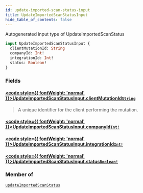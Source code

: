 ```yaml
---
id: update-imported-scan-status-input
title: UpdateImportedScanStatusInput
hide_table_of_contents: false
---
```








Autogenerated input type of UpdateImportedScanStatus

```graphql
input UpdateImportedScanStatusInput {
  clientMutationId: String
  companyId: Int!
  integrationId: Int!
  status: Boolean!
}
```


### Fields

#### [<code style={{ fontWeight: 'normal' }}>UpdateImportedScanStatusInput.<b>clientMutationId</b></code>](#)<Bullet />[`String`](/api/graphql/documentation/scalars/string) <Badge class="secondary" text="scalar"/>
> A unique identifier for the client performing the mutation.
> 

#### [<code style={{ fontWeight: 'normal' }}>UpdateImportedScanStatusInput.<b>companyId</b></code>](#)<Bullet />[`Int!`](/api/graphql/documentation/scalars/int) <Badge class="secondary" text="non-null"/> <Badge class="secondary" text="scalar"/>
> 
> 

#### [<code style={{ fontWeight: 'normal' }}>UpdateImportedScanStatusInput.<b>integrationId</b></code>](#)<Bullet />[`Int!`](/api/graphql/documentation/scalars/int) <Badge class="secondary" text="non-null"/> <Badge class="secondary" text="scalar"/>
> 
> 

#### [<code style={{ fontWeight: 'normal' }}>UpdateImportedScanStatusInput.<b>status</b></code>](#)<Bullet />[`Boolean!`](/api/graphql/documentation/scalars/boolean) <Badge class="secondary" text="non-null"/> <Badge class="secondary" text="scalar"/>
> 
> 



### Member of

[`updateImportedScanStatus`](/api/graphql/documentation/mutations/update-imported-scan-status)  <Badge class="secondary" text="mutation"/>



